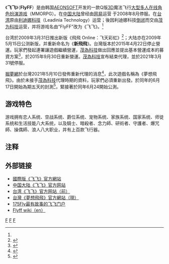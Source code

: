 {{Distinguish|飞毛腿冈萨雷斯}}

{{NoteTA
|T=zh-cn:飞飞; zh-tw:飛飛 Online;
|G1=Games
|1=zh-cn:飞飞; zh-tw:飛飛 Online;
}}

{{Infobox VG
|title = 飞飞
| english = Fly for Fun
|developer = [[Gala_Lab|Gala Lab]]（现） [[AEONSOFT|AEONSOFT]]（前）
|publisher = {{vgrelease|CN|[[网易|网易]]|TW|[[利迪娜科技|利迪娜科技]]（前）、[[茂為科技|茂為科技]]（前）、[[掘夢網|掘夢網]]（現）}}
|engine =
|released = {{vgrelease|CN|2004年12月9日（公测）<ref>{{cite web | language = zh-cn | publisher = Tom游戏频道 | title = 网易《飞飞》席卷华夏 12.10日公测 | url = http://img.games.tom.com/1184/1186/2004129-123720.html | author =  | date = 2004年12月9日 | accessdate = 2009年6月25日 }}{{dead link|date=2018年5月 |bot=InternetArchiveBot |fix-attempted=yes }}</ref>|TW|2005年1月17日<ref name="Baha">{{cite web | language = zh-tw | publisher = 巴哈姆特 | title =Flyff 飛飛 Online：夢想起飛 | url = http://acg.gamer.com.tw/acgDetail.php?s=10239 | author =  | date = | accessdate = 2009年6月25日}}</ref>}} 
|genre = [[MMORPG|MMORPG]]
|modes = [[网络游戏|网络游戏]]
|platforms = [[个人电脑|PC]]（[[Windows|Windows]]系列）
| onlinegame=1
}}

《'''飞飞'''》（'''FlyFF'''）是由韩国[[AEONSOFT|AEONSOFT]]开发的一款Q版[[3D|3D]]魔法飞行[[大型多人在线角色扮演游戏|大型多人在线角色扮演游戏]]（MMORPG）。在[[中国大陆|中国大陆]]曾经由[[网易|网易]]运营 于2008年8月停服。在[[台湾|台湾]]原由[[利迪娜科技|利迪娜科技]]（Leadinia Technology）运营；後因利迪娜科技[[倒闭|倒闭]]而交由[[茂为科技|茂为科技]]运营，并将游戏名由“FlyFF”改为《飞飞》。<ref name="Baha" />

台湾於2009年3月31日推出新版《飛飛 Online：飞天彩虹》<ref>{{cite web | language = zh-tw | publisher = 巴哈姆特 | title =Flyff：飛天彩虹 | url = http://acg.gamer.com.tw/acgDetail.php?s=25703 | author =  | date = | accessdate = 2009年6月25日 }}</ref>；大陆亦在2009年5月15日公测新版，并重新命名为《'''新飛飛'''》。台灣版本於2015年4月22日停止營運。玩家們發起連署讓遊戲繼續營運，[[茂為科技|茂為科技]]做出回應並提出基本營運成本的募資方案<ref>{{cite web | language = zh-tw | publisher = 中時新聞網 | title =《科技》群募成功，歐買尬「飛飛Flyff Online」重新上市 | url = https://www.chinatimes.com/realtimenews/20150925002518-260410 | author =  | date = | accessdate = 2015年9月25日 }}</ref>，於2015年9月30日重新營運。[[茂為科技|茂為科技]]宣布結束代理，並於2021年3月31號停服。

[[掘夢網|掘夢網]]於台灣2021年5月10日發佈重新代理的消息<ref>{{cite web | language = zh-tw | publisher = 巴哈姆特 | title =再次飛翔！《夢想飛飛 FLYFF》宣布今年夏天在台推出 | url = https://gnn.gamer.com.tw/detail.php?sn=214749 | author =  | date = | accessdate = 2021年5月10日 }}</ref>，此次遊戲名稱為《夢想飛飛》。由於未接手[[茂為科技|茂為科技]]代理時期的資料，玩家們必須重新出發。於同年的6月17日開始為期五天的封測<ref>{{cite web | language = zh-tw | publisher = 掘夢網 | title =《夢想飛飛 Online》夢想旅程：啟動飛行船 | url = https://flyff.digeam.com/event/20210617/ | author =  | date = | accessdate = 2021年6月17日 }}</ref>，緊接著於同年6月24開始公測。

== 游戏特色 ==
游戏拥有恋人系统、空战系统、爵位系统、宠物系统、家族系统、国家系统、师徒系统和生活技能八大系统，以及騎士、暗殺者、念力師、研術者、守護者、爆咒師、操偶師、浪人八大职业，并有上百款飞行器。

== 注释 ==
{{reflist|2}}

== 外部链接 ==
*[https://en-flyff.play2bit.com/ 國際版《飞飞》官方網站]
*[http://ff.163.com/ 中国大陆《飞飞》官方网站]
*[http://flyff.omg.com.tw/ 台湾《飞飞》官方网站（前）]
*[https://flyff.digeam.com/index/ 台灣《夢想飛飛》官方網站（現）]
*[https://web.archive.org/web/20141210182049/http://www.175fly.com/ 175Fly最有故事的飞飞门户]
*[https://flyff-wiki.gpotato.com.br/wiki/Main_Page.html Flyff wiki（en）]

{{茂為科技}}

[[Category:大型多人在线角色扮演游戏|F]]
[[Category:Windows游戏|F]]
[[Category:2004年电子游戏|F]]